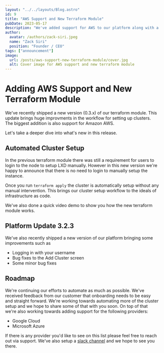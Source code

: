 ```yaml
---
layout: "../../layouts/Blog.astro"
id: 9
title: "AWS Support and New Terraform Module"
pubDate: 2023-05-17
description: "We've added support for AWS to our platform along with a new terraform module that automates cluster setup."
author:
  avatar: /authors/zack-siri.jpeg
  name: "Zack Siri"
  position: "Founder / CEO"
tags: ["announcement"]
image:
  url: /posts/aws-support-new-terraform-module/cover.jpg
  alt: Cover image for AWS support and new terraform module
---
```


# Adding AWS Support and New Terraform Module

We've recently shipped a new version (0.3.x) of our terraform module. This update brings huge improvments in the workflow for setting up clusters. The biggest addition is also support for Amazon AWS.

Let's take a deeper dive into what's new in this release.

## Automated Cluster Setup

In the previous terraform module there was still a requirement for users to login to the node to setup LXD manually. However in this new version we're happy to announce that there is no need to login to manually setup the instance.

Once you run `terraform apply` the cluster is automatically setup without any manual intervention. This brings our cluster setup workflow to the ideals of infrastructure as code.

We've also done a quick video demo to show you how the new terraform module works.


<YouTube id="x8YNHyzkH60" />

## Platform Update 3.2.3

We've also recently shipped a new version of our platform bringing some improvements such as

- Logging in with your username
- Bug fixes to the Add Cluster screen
- Some minor bug fixes

## Roadmap

We're continuing our efforts to automate as much as possible. We've received feedback from our customer that onboarding needs to be easy and straight forward. We're working towards automating more of the cluster setup and we hope to share some of that with you soon. On top of that we're also working towards adding support for the following providers:

- Google Cloud
- Microsoft Azure

If there is any provider you'd like to see on this list please feel free to reach out via support. We've also setup a [slack channel](https://join.slack.com/t/upmaru/shared_invite/zt-1qncc89xi-Cwz1KiMHd19yI4IZmLcsGA) and we hope to see you there.

